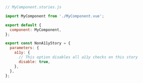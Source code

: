 ```js
// MyComponent.stories.js

import MyComponent from './MyComponent.vue';

export default {
  component: MyComponent,
};

export const NonA11yStory = {
  parameters: {
    a11y: {
      // This option disables all a11y checks on this story
      disable: true,
    },
  },
};
```
